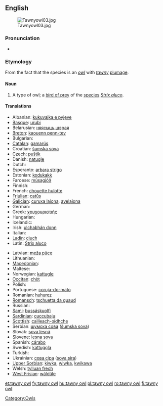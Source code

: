 {{wikipedia}}
==English==
[[Image:Tawnyowl03.jpg|thumb]]

===Pronunciation===
* {{a|RP}} {{IPA|/ˈtɔːni aʊl/}}

===Etymology===
From the fact that the species is an ''[[owl]]'' with ''[[tawny]]'' [[plumage]].

====Noun====
{{en-noun|sg=[[tawny]] [[owl]]}}

# A type of owl; a [[bird of prey]] of the [[species]] ''[[Strix aluco]]''.

====Translations====
{{trans-top|''Strix aluco''}}
* Albanian: [[kukuvajka e pyjeve]]
* [[Basque]]: [[urubi]]
* Belarusian: [[няясыць шэрая]]
* [[Breton]]: [[kaouenn penn-tev]]
* Bulgarian: {{t|bg|горска улулица|tr=gorska ululica|sc=Cyrl}}
* [[Catalan]]: [[gamarús]]
* Croatian: [[šumska sova]]
* Czech: [[puštík]]
* Danish: [[natugle]]
* Dutch: {{t+|nl|bosuil|m}}
* Esperanto: [[arbara strigo]]
* Estonian: [[kodukakk]]
* Faroese: [[músagjóð]]
* Finnish: {{t-|fi|lehtopöllö}}
* French: [[chouette hulotte]] {{f}}
* [[Friulian]]: [[catůs]]
* [[Galician]]: [[curuxa laiona]], [[avelaiona]]
* German: {{t+|de|Waldkauz|m}}
* Greek: [[χουχουριστιής]]
* Hungarian: {{t+|hu|macskabagoly}}
* Icelandic: {{t|is|náttugla|f}}
* Irish: [[ulchabhán donn]]
* Italian: {{t+|it|allocco}}
* [[Ladin]]: [[ciuch]]
* Latin: [[Strix aluco]]
{{trans-mid}}
* Latvian: [[meža pūce]]
* Lithuanian: {{t-|lt|naminė pelėda|xs=Lithuanian}}
* [[Macedonian]]: {{t|mk|шумски був|tr=šumski buv|xs=Macedonian}}
* Maltese: {{t-|mt|kokka|xs=Maltese}}
* Norwegian: [[kattugle]]
* [[Occitan]]: [[chòt]]
* Polish: {{t+|pl|puszczyk}}
* Portuguese: [[coruja-do-mato]] {{f}}
* Romanian: [[huhurez]]
* [[Romansch]]: [[tschuetta da guaud]]
* Russian: {{t|ru|неясыть серая|tr=nejasyt' seraja|sc=Cyrl}}
* [[Sami]]: [[bussáskuolfi]]
* [[Sardinian]]: [[cuccubaju]]
* [[Scottish]]: [[cailleach-oidhche]]
* Serbian: [[шумска сова]] ([[šumska sova]])
* Slovak: [[sova lesná]]
* Slovene: [[lesna sova]]
* Spanish: [[cárabo]] {{m}}
* Swedish: [[kattuggla]]
* Turkish: {{t+|tr|alaca baykuş}}
* Ukrainian: [[сова сіра]] ([[sova sira]])
* [[Upper Sorbian]]: [[kiwka]], [[wiwka]], [[kwikawa]]
* Welsh: [[tylluan frech]]
* [[West Frisian]]: [[wâldûle]]
{{trans-bottom}}

[[Category:Owls]]

[[et:tawny owl]]
[[fy:tawny owl]]
[[hu:tawny owl]]
[[pl:tawny owl]]
[[ro:tawny owl]]
[[fi:tawny owl]]